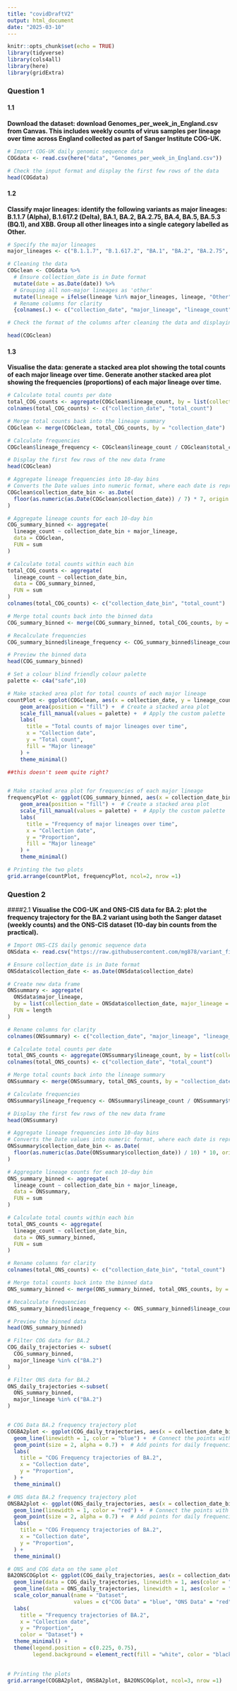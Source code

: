 ```yaml
---
title: "covidDraftV2"
output: html_document
date: "2025-03-10"
---
```


```r
knitr::opts_chunk$set(echo = TRUE)
library(tidyverse)
library(cols4all)
library(here)
library(gridExtra)
```

### Question 1

#### 1.1

**Download the dataset: download Genomes_per_week_in_England.csv from Canvas. This includes weekly counts of virus samples per lineage over time across England collected as part of Sanger Institute COG-UK.**

```r

# Import COG-UK daily genomic sequence data
COGdata <- read.csv(here("data", "Genomes_per_week_in_England.csv"))

# Check the input format and display the first few rows of the data
head(COGdata)
```

#### 1.2

**Classify major lineages: identify the following variants as major lineages: B.1.1.7 (Alpha), B.1.617.2 (Delta), BA.1, BA.2, BA.2.75, BA.4, BA.5, BA.5.3 (BQ.1), and XBB. Group all other lineages into a single category labelled as Other.**

```r

# Specify the major lineages
major_lineages <- c("B.1.1.7", "B.1.617.2", "BA.1", "BA.2", "BA.2.75", "BA.4", "BA.5", "BA.5.3", "XBB")

# Cleaning the data
COGclean <- COGdata %>%
  # Ensure collection_date is in Date format
  mutate(date = as.Date(date)) %>%
  # Grouping all non-major lineages as 'other' 
  mutate(lineage = ifelse(lineage %in% major_lineages, lineage, "Other")) %>%
  # Rename columns for clarity
  {colnames(.) <- c("collection_date", "major_lineage", "lineage_count"); .}

# Check the format of the columns after cleaning the data and displaying the first few rows of the data

head(COGclean)
```

#### 1.3

**Visualise the data: generate a stacked area plot showing the total counts of each major lineage over time. Generate another stacked area plot showing the frequencies (proportions) of each major lineage over time.**

```r

# Calculate total counts per date
total_COG_counts <- aggregate(COGclean$lineage_count, by = list(collection_date = COGclean$collection_date), FUN = sum)
colnames(total_COG_counts) <- c("collection_date", "total_count")

# Merge total counts back into the lineage summary
COGclean <- merge(COGclean, total_COG_counts, by = "collection_date")

# Calculate frequencies
COGclean$lineage_frequency <- COGclean$lineage_count / COGclean$total_count

# Display the first few rows of the new data frame
head(COGclean)
```

```r
# Aggregate lineage frequencies into 10-day bins
# Converts the Date values into numeric format, where each date is represented as the number of days since 1970-01-01 (the Unix epoch)
COGclean$collection_date_bin <- as.Date(
  floor(as.numeric(as.Date(COGclean$collection_date)) / 7) * 7, origin = "1970-01-01"
)

# Aggregate lineage counts for each 10-day bin
COG_summary_binned <- aggregate(
  lineage_count ~ collection_date_bin + major_lineage,
  data = COGclean,
  FUN = sum
)

# Calculate total counts within each bin
total_COG_counts <- aggregate(
  lineage_count ~ collection_date_bin,
  data = COG_summary_binned,
  FUN = sum
)
colnames(total_COG_counts) <- c("collection_date_bin", "total_count")  # Rename for clarity

# Merge total counts back into the binned data
COG_summary_binned <- merge(COG_summary_binned, total_COG_counts, by = "collection_date_bin")

# Recalculate frequencies
COG_summary_binned$lineage_frequency <- COG_summary_binned$lineage_count / COG_summary_binned$total_count

# Preview the binned data
head(COG_summary_binned)

```

```r

# Set a colour blind friendly colour palette
palette <- c4a("safe",10)

# Make stacked area plot for total counts of each major lineage
countPlot <- ggplot(COGclean, aes(x = collection_date, y = lineage_count, fill = major_lineage)) +
    geom_area(position = "fill") +  # Create a stacked area plot
    scale_fill_manual(values = palette) +  # Apply the custom palette
    labs(
      title = "Total counts of major lineages over time",
      x = "Collection date",
      y = "Total count",
      fill = "Major lineage"
    ) +
    theme_minimal()

##this doesn't seem quite right?


# Make stacked area plot for frequencies of each major lineage
frequencyPlot <- ggplot(COG_summary_binned, aes(x = collection_date_bin, y = lineage_frequency, fill = major_lineage)) +
    geom_area(position = "fill") +  # Create a stacked area plot
    scale_fill_manual(values = palette) +  # Apply the custom palette
    labs(
      title = "Frequency of major lineages over time",
      x = "Collection date",
      y = "Proportion",
      fill = "Major lineage"
    ) +
    theme_minimal()

# Printing the two plots
grid.arrange(countPlot, frequencyPlot, ncol=2, nrow =1)
```




### Question 2

####2.1
**Visualise the COG-UK and ONS-CIS data for BA.2: plot the frequency trajectory for the BA.2 variant using both the Sanger dataset (weekly counts) and the ONS-CIS dataset (10-day bin counts from the practical).**

```r

# Import ONS-CIS daily genomic sequence data
ONSdata <- read.csv("https://raw.githubusercontent.com/mg878/variant_fitness_practical/main/lineage_data.csv")

# Ensure collection_date is in Date format
ONSdata$collection_date <- as.Date(ONSdata$collection_date)

# Create new data frame 
ONSsummary <- aggregate(
  ONSdata$major_lineage,
  by = list(collection_date = ONSdata$collection_date, major_lineage = ONSdata$major_lineage),
  FUN = length
)

# Rename columns for clarity
colnames(ONSsummary) <- c("collection_date", "major_lineage", "lineage_count")

# Calculate total counts per date
total_ONS_counts <- aggregate(ONSsummary$lineage_count, by = list(collection_date = ONSsummary$collection_date), FUN = sum)
colnames(total_ONS_counts) <- c("collection_date", "total_count")

# Merge total counts back into the lineage summary
ONSsummary <- merge(ONSsummary, total_ONS_counts, by = "collection_date")

# Calculate frequencies
ONSsummary$lineage_frequency <- ONSsummary$lineage_count / ONSsummary$total_count

# Display the first few rows of the new data frame
head(ONSsummary)
```

```r
# Aggregate lineage frequencies into 10-day bins
# Converts the Date values into numeric format, where each date is represented as the number of days since 1970-01-01 (the Unix epoch)
ONSsummary$collection_date_bin <- as.Date(
  floor(as.numeric(as.Date(ONSsummary$collection_date)) / 10) * 10, origin = "1970-01-01"
)

# Aggregate lineage counts for each 10-day bin
ONS_summary_binned <- aggregate(
  lineage_count ~ collection_date_bin + major_lineage,
  data = ONSsummary,
  FUN = sum
)

# Calculate total counts within each bin
total_ONS_counts <- aggregate(
  lineage_count ~ collection_date_bin,
  data = ONS_summary_binned,
  FUN = sum
)

# Rename columns for clarity
colnames(total_ONS_counts) <- c("collection_date_bin", "total_count") 

# Merge total counts back into the binned data
ONS_summary_binned <- merge(ONS_summary_binned, total_ONS_counts, by = "collection_date_bin")

# Recalculate frequencies
ONS_summary_binned$lineage_frequency <- ONS_summary_binned$lineage_count / ONS_summary_binned$total_count

# Preview the binned data
head(ONS_summary_binned)

```

```r

# Filter COG data for BA.2
COG_daily_trajectories <- subset(
  COG_summary_binned,
  major_lineage %in% c("BA.2")
)

# Filter ONS data for BA.2
ONS_daily_trajectories <-subset(
  ONS_summary_binned,
  major_lineage %in% c("BA.2")
)


# COG Data BA.2 frequency trajectory plot
COGBA2plot <- ggplot(COG_daily_trajectories, aes(x = collection_date_bin, y = lineage_frequency)) +
  geom_line(linewidth = 1, color = "blue") +  # Connect the points with lines
  geom_point(size = 2, alpha = 0.7) +  # Add points for daily frequencies
  labs(
    title = "COG Frequency trajectories of BA.2",
    x = "Collection date",
    y = "Proportion",
  ) +
  theme_minimal()

# ONS data BA.2 frequency trajectory plot
ONSBA2plot <- ggplot(ONS_daily_trajectories, aes(x = collection_date_bin, y = lineage_frequency)) +
  geom_line(linewidth = 1, color = "red") +  # Connect the points with lines
  geom_point(size = 2, alpha = 0.7) +  # Add points for daily frequencies
  labs(
    title = "COG Frequency trajectories of BA.2",
    x = "Collection date",
    y = "Proportion",
  ) +
  theme_minimal()

# ONS and COG data on the same plot
BA2ONSCOGplot <- ggplot(COG_daily_trajectories, aes(x = collection_date_bin, y = lineage_frequency)) +
  geom_line(data = COG_daily_trajectories, linewidth = 1, aes(color = "COG Data" )) + 
  geom_line(data = ONS_daily_trajectories, linewidth = 1, aes(color = "ONS Data")) +
  scale_color_manual(name = "Dataset", 
                     values = c("COG Data" = "blue", "ONS Data" = "red")) +
  labs(
    title = "Frequency trajectories of BA.2",
    x = "Collection date",
    y = "Proportion",
    color = "Dataset") +
  theme_minimal() +
  theme(legend.position = c(0.225, 0.75),
        legend.background = element_rect(fill = "white", color = "black"))
  

# Printing the plots 
grid.arrange(COGBA2plot, ONSBA2plot, BA2ONSCOGplot, ncol=3, nrow =1)

```


